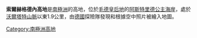 {{coord|71|22|S|13|42|E|display=title}}

'''索爾赫格德內高地'''是[[南極洲|南極洲]]的高地，位於[[毛德皇后地|毛德皇后地]]的[[阿斯特里德公主海岸|阿斯特里德公主海岸]]，處於[[沃爾塔特山脈|沃爾塔特山脈]]以東1.9公里，由[[德國|德國]]探險隊發現和根據空中照片被繪入地圖。

{{Antarctica-geo-stub}}
[[Category:南極洲高地|Category:南極洲高地]]